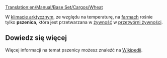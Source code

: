 [[Translation:en/Manual/Base Set/Cargos/Wheat]]

{{pl/Ładunek|name=Pszenica
|image=Grain.png
|produced=[[pl/Manual/Base Set/Industries/Farma|Farma]]
|accepted=[[pl/Manual/Base Set/Industries/Przetwórnia żywności|Przetwórnia żywności]]
}}

W [[pl/Manual/Klimat#Arktyczny|klimacie arktycznym]], ze względu na temperaturę, na [[pl/Manual/Base Set/Industries/Farma|farmach]] rośnie tylko '''pszenica''', która jest przetwarzana w  [[pl/Manual/Base Set/Cargos/Żywność|żywność]] w [[pl/Manual/Base Set/Industries/Przetwórnia żywności|przetwórni żywności]].

==Dowiedz się więcej==
Więcej informacji na temat pszenicy możesz znaleźć na [http://pl.wikipedia.org/wiki/Pszenica Wikipedii].

{{pl/Navbox Ładunek}}